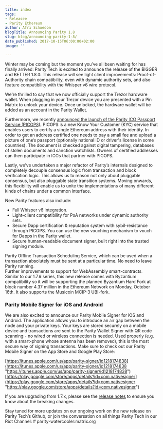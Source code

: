 ```yaml
---
title: index
tags:
- Releasee
- Parity Ethereum
author: Afri Schoedon
blogTitle: Announcing Parity 1.8
slug: blog/announcing-parity-1-8/
date_published: 2017-10-15T06:00:00+02:00
image: ''

---
```

Winter may be coming but the moment you’ve all been waiting for has finally arrived: Parity Tech is excited to announce the release of the BIGGER and BETTER 1.8.0. This release will see light client improvements: Proof-of-Authority chain compatibility, even with dynamic authority sets, and also feature compatibility with the Whisper v6 wire protocol.

We're thrilled to say that we now officially support the Trezor hardware wallet. When plugging in your Trezor device you are presented with a Pin Matrix to unlock your device. Once unlocked, the hardware wallet will be added as an account in the Parity Wallet.

Furthermore, we recently [announced the launch of the Parity ICO Passport Service (PICOPS)](https://paritytech.io/blog/parity-technologies-launches-picops.html). PICOPS is a new Know Your Customer (KYC) service that enables users to certify a single Ethereum address with their identity. In order to get an address certified one needs to pay a small fee and upload a picture of one’s passport (optionally national ID or driver's license in some countries). The document is checked against digital tampering, databases of stolen documents and sanction watchlists. Owners of certified addresses can then participate in ICOs that partner with PICOPS.

Lastly, we’ve undertaken a major refactor of Parity’s internals designed to completely decouple consensus logic from transaction and block verification logic. This allows us to reason not only about pluggable consensus, but also pluggable state transition systems. Moving onwards, this flexibility will enable us to unite the implementations of many different kinds of chains under a common interface.

New Parity features also include:

* Full Whisper v6 integration.
* Light-client compatibility for PoA networks under dynamic authority sets.
* Secure Dapp certification & reputation system with sybil-resistance through PICOPS. You can use the new vouching mechanism to vouch for Dapps in the Parity wallet.
* Secure human-readable document signer, built right into the trusted signing module.

Parity Offline Transaction Scheduling Service, which can be used when a transaction absolutely must be sent at a particular time. No need to leave Parity running.  
Further improvements to support for WebAssembly smart-contracts.  
Similar to our 1.7.6 series, this new release comes with Byzantium compatibility so it will be supporting the planned Byzantium Hard Fork at block number 4.37 million in the Ethereum Network on Monday, October 16th. It also supports the Musicoin MCIP-3 UBI-fork.

### Parity Mobile Signer for iOS and Android

We are also excited to announce our Parity Mobile Signer for iOS and Android. The application allows you to introduce an air gap between the node and your private keys. Your keys are stored securely on a mobile device and transactions are sent to the Parity Wallet Signer with QR code scanning - no wired or wireless connection is needed. Used properly (e.g. with a smart-phone whose antenna has been removed), this is the most secure way of signing transactions. Make sure to check out our Parity Mobile Signer on the App Store and Google Play Store:

[https://itunes.apple.com/us/app/parity-signer/id1218174838](https://itunes.apple.com/us/app/parity-signer/id1218174838 "https://itunes.apple.com/us/app/parity-signer/id1218174838")  
[https://play.google.com/store/apps/details?id=com.nativesigner](https://play.google.com/store/apps/details?id=com.nativesigner "https://play.google.com/store/apps/details?id=com.nativesigner")

If you are upgrading from 1.7.x, please see the [release notes](https://github.com/paritytech/parity/releases) to ensure you know about the breaking changes.

Stay tuned for more updates on our ongoing work on the new release on Parity Tech’s Github, or join the conversation on all things Parity Tech in our Riot Channel: # parity-watercooler:matrix.org